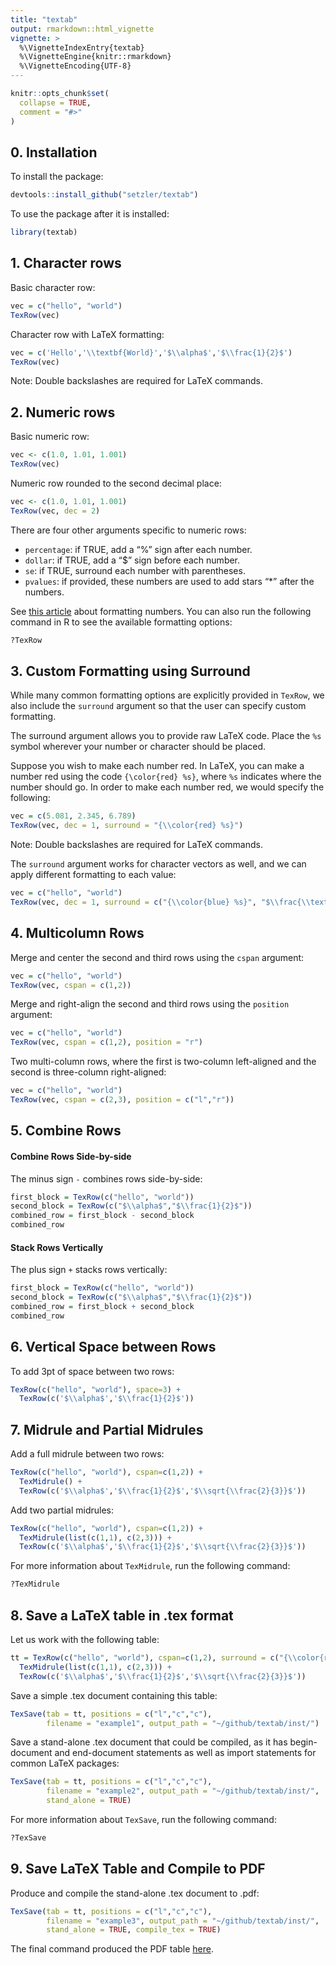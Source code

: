```yaml
---
title: "textab"
output: rmarkdown::html_vignette
vignette: >
  %\VignetteIndexEntry{textab}
  %\VignetteEngine{knitr::rmarkdown}
  %\VignetteEncoding{UTF-8}
---
```


```r
knitr::opts_chunk$set(
  collapse = TRUE,
  comment = "#>"
)
```


## 0. Installation

To install the package:

```r
devtools::install_github("setzler/textab")
```

To use the package after it is installed:

```r
library(textab)
```




## 1. Character rows
 
Basic character row:

```r
vec = c("hello", "world")
TexRow(vec)
```


Character row with LaTeX formatting:

```r
vec = c('Hello','\\textbf{World}','$\\alpha$','$\\frac{1}{2}$')
TexRow(vec)
```

Note: Double backslashes are required for LaTeX commands.




## 2. Numeric rows


Basic numeric row:

```r
vec <- c(1.0, 1.01, 1.001)
TexRow(vec)
```


Numeric row rounded to the second decimal place:

```r
vec <- c(1.0, 1.01, 1.001)
TexRow(vec, dec = 2)
```

There are four other arguments specific to numeric rows:

- `percentage`: if TRUE, add a "%" sign after each number.
- `dollar`: if TRUE, add a "$" sign before each number.
- `se`: if TRUE, surround each number with parentheses.
- `pvalues`: if provided, these numbers are used to add stars "*" after the numbers.

See [this article](https://setzler.github.io/textab/articles/Numerics.html) about formatting numbers. You can also run the following command in R to see the available formatting options:

```r
?TexRow
```


## 3. Custom Formatting using Surround

While many common formatting options are explicitly provided in `TexRow`, we also include the `surround` argument so that the user can specify custom formatting.

The surround argument allows you to provide raw LaTeX code. Place the `%s` symbol wherever your number or character should be placed.

Suppose you wish to make each number red. In LaTeX, you can make a number red using the code `{\color{red} %s}`, where `%s` indicates where the number should go. In order to make each number red, we would specify the following:

```r
vec = c(5.081, 2.345, 6.789)
TexRow(vec, dec = 1, surround = "{\\color{red} %s}")
```

Note: Double backslashes are required for LaTeX commands.

The `surround` argument works for character vectors as well, and we can apply different formatting to each value:

```r
vec = c("hello", "world")
TexRow(vec, dec = 1, surround = c("{\\color{blue} %s}", "$\\frac{\\text{%s}}{2}$"))
```





## 4. Multicolumn Rows

Merge and center the second and third rows using the `cspan` argument:

```r
vec = c("hello", "world")
TexRow(vec, cspan = c(1,2))
```

Merge and right-align the second and third rows using the `position` argument:

```r
vec = c("hello", "world")
TexRow(vec, cspan = c(1,2), position = "r")
```

Two multi-column rows, where the first is two-column left-aligned and the second is three-column right-aligned:

```r
vec = c("hello", "world")
TexRow(vec, cspan = c(2,3), position = c("l","r"))
```




## 5. Combine Rows

#### Combine Rows Side-by-side

The minus sign `-` combines rows side-by-side:

```r
first_block = TexRow(c("hello", "world"))
second_block = TexRow(c("$\\alpha$","$\\frac{1}{2}$"))
combined_row = first_block - second_block
combined_row
```

#### Stack Rows Vertically

The plus sign `+` stacks rows vertically:

```r
first_block = TexRow(c("hello", "world"))
second_block = TexRow(c("$\\alpha$","$\\frac{1}{2}$"))
combined_row = first_block + second_block
combined_row
```



## 6. Vertical Space between Rows

To add 3pt of space between two rows:

```r
TexRow(c("hello", "world"), space=3) +
  TexRow(c('$\\alpha$','$\\frac{1}{2}$'))
```



## 7. Midrule and Partial Midrules

Add a full midrule between two rows:

```r
TexRow(c("hello", "world"), cspan=c(1,2)) + 
  TexMidrule() +
  TexRow(c('$\\alpha$','$\\frac{1}{2}$','$\\sqrt{\\frac{2}{3}}$'))
```

Add two partial midrules:

```r
TexRow(c("hello", "world"), cspan=c(1,2)) + 
  TexMidrule(list(c(1,1), c(2,3))) +
  TexRow(c('$\\alpha$','$\\frac{1}{2}$','$\\sqrt{\\frac{2}{3}}$'))
```

For more information about `TexMidrule`, run the following command:

```r
?TexMidrule
```



## 8. Save a LaTeX table in .tex format

Let us work with the following table:

```r
tt = TexRow(c("hello", "world"), cspan=c(1,2), surround = c("{\\color{red} %s}", "{\\color{blue} %s}")) + 
  TexMidrule(list(c(1,1), c(2,3))) +
  TexRow(c('$\\alpha$','$\\frac{1}{2}$','$\\sqrt{\\frac{2}{3}}$'))
```

Save a simple .tex document containing this table:

```r
TexSave(tab = tt, positions = c("l","c","c"),
        filename = "example1", output_path = "~/github/textab/inst/")
```

Save a stand-alone .tex document that could be compiled, as it has begin-document and end-document statements as well as import statements for common LaTeX packages:

```r
TexSave(tab = tt, positions = c("l","c","c"),
        filename = "example2", output_path = "~/github/textab/inst/", 
        stand_alone = TRUE)
```

For more information about `TexSave`, run the following command:

```r
?TexSave
```


## 9. Save LaTeX Table and Compile to PDF

Produce and compile the stand-alone .tex document to .pdf:

```r
TexSave(tab = tt, positions = c("l","c","c"),
        filename = "example3", output_path = "~/github/textab/inst/", 
        stand_alone = TRUE, compile_tex = TRUE)
```

The final command produced the PDF table [here](https://github.com/setzler/textab/blob/main/inst/example3.pdf).
